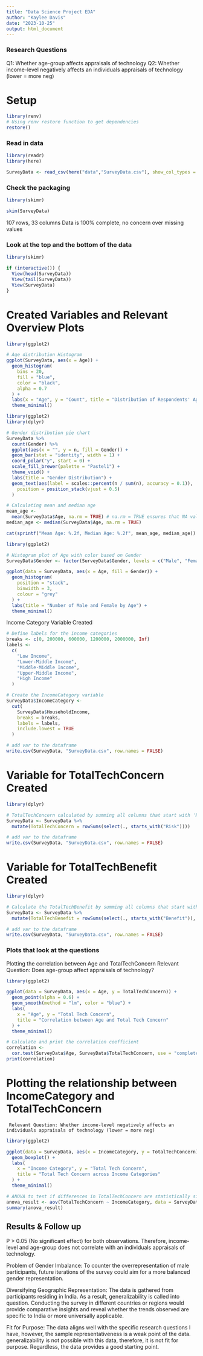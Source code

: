 ---
title: "Data Science Project EDA"
author: "Kaylee Davis"
date: "2023-10-25"
output: html_document
---

### Research Questions ###
    
Q1: Whether age-group affects appraisals of technology
Q2: Whether income-level negatively affects an individuals appraisals of technology (lower = more neg)

# Setup # 

```{r}
library(renv)
# Using renv restore function to get dependencies 
restore()
```

### Read in data ###
```{r}
library(readr)
library(here)

SurveyData <- read_csv(here("data","SurveyData.csv"), show_col_types = FALSE)
```

### Check the packaging ###
```{r}
library(skimr)

skim(SurveyData)
```

107 rows, 33 columns 
Data is 100% complete, no concern over missing values 


### Look at the top and the bottom of the data ### 
```{r}
library(skimr)

if (interactive()) {
  View(head(SurveyData))
  View(tail(SurveyData))
  View(SurveyData)
}
```



# Created Variables and Relevant Overview Plots #
```{r}
library(ggplot2)

# Age distribution Histogram
ggplot(SurveyData, aes(x = Age)) +
  geom_histogram(
    bins = 20,
    fill = "blue",
    color = "black",
    alpha = 0.7
  ) +
  labs(x = "Age", y = "Count", title = "Distribution of Respondents' Age") +
  theme_minimal()
```

```{r}
library(ggplot2)
library(dplyr)

# Gender distribution pie chart
SurveyData %>%
  count(Gender) %>%
  ggplot(aes(x = "", y = n, fill = Gender)) +
  geom_bar(stat = "identity", width = 1) +
  coord_polar("y", start = 0) +
  scale_fill_brewer(palette = "Pastel1") +
  theme_void() +
  labs(title = "Gender Distribution") +
  geom_text(aes(label = scales::percent(n / sum(n), accuracy = 0.1)),
    position = position_stack(vjust = 0.5)
  )
```


```{r}
# Calculating mean and median age
mean_age <-
  mean(SurveyData$Age, na.rm = TRUE) # na.rm = TRUE ensures that NA values are removed
median_age <- median(SurveyData$Age, na.rm = TRUE)

cat(sprintf("Mean Age: %.2f, Median Age: %.2f", mean_age, median_age))
```

```{r}
library(ggplot2)

# Histogram plot of Age with color based on Gender
SurveyData$Gender <- factor(SurveyData$Gender, levels = c("Male", "Female"))

ggplot(data = SurveyData, aes(x = Age, fill = Gender)) +
  geom_histogram(
    position = "stack",
    binwidth = 3,
    colour = "grey"
  ) +
  labs(title = "Number of Male and Female by Age") +
  theme_minimal()
```


Income Category Variable Created 
```{r}
# Define labels for the income categories
breaks <- c(0, 200000, 600000, 1200000, 2000000, Inf)
labels <-
  c(
    "Low Income",
    "Lower-Middle Income",
    "Middle-Middle Income",
    "Upper-Middle Income",
    "High Income"
  )

# Create the IncomeCategory variable
SurveyData$IncomeCategory <-
  cut(
    SurveyData$HouseholdIncome,
    breaks = breaks,
    labels = labels,
    include.lowest = TRUE
  )

# add var to the dataframe
write.csv(SurveyData, "SurveyData.csv", row.names = FALSE)
```


# Variable for TotalTechConcern Created 
```{r}
library(dplyr)

# TotalTechConcern calculated by summing all columns that start with 'Risk'
SurveyData <- SurveyData %>%
  mutate(TotalTechConcern = rowSums(select(., starts_with("Risk"))))

# add var to the dataframe
write.csv(SurveyData, "SurveyData.csv", row.names = FALSE)
```

# Variable for TotalTechBenefit Created 
```{r}
library(dplyr)

# Calculate the TotalTechBenefit by summing all columns that start with 'Benefit'
SurveyData <- SurveyData %>%
  mutate(TotalTechBenefit = rowSums(select(., starts_with("Benefit")), na.rm = TRUE))

# add var to the dataframe
write.csv(SurveyData, "SurveyData.csv", row.names = FALSE)
```


### Plots that look at the questions ###

Plotting the correlation between Age and TotalTechConcern
    Relevant Question: Does age-group affect appraisals of technology?

```{r}
library(ggplot2)

ggplot(data = SurveyData, aes(x = Age, y = TotalTechConcern)) +
  geom_point(alpha = 0.6) +
  geom_smooth(method = "lm", color = "blue") +
  labs(
    x = "Age", y = "Total Tech Concern",
    title = "Correlation between Age and Total Tech Concern"
  ) +
  theme_minimal()

# Calculate and print the correlation coefficient
correlation <-
  cor.test(SurveyData$Age, SurveyData$TotalTechConcern, use = "complete.obs") # use handles missing values
print(correlation)
```
 


# Plotting the relationship between IncomeCategory and TotalTechConcern
     Relevant Question: Whether income-level negatively affects an individuals appraisals of technology (lower = more neg)
    
```{r}
library(ggplot2)

ggplot(data = SurveyData, aes(x = IncomeCategory, y = TotalTechConcern)) +
  geom_boxplot() +
  labs(
    x = "Income Category", y = "Total Tech Concern",
    title = "Total Tech Concern across Income Categories"
  ) +
  theme_minimal()

# ANOVA to test if differences in TotalTechConcern are statistically significant across IncomeCategory
anova_result <- aov(TotalTechConcern ~ IncomeCategory, data = SurveyData)
summary(anova_result)
```
## Results & Follow up ##

P > 0.05 (No significant effect) for both observations. Therefore, income-level and age-group does not correlate with an individuals appraisals of technology. 

Problem of Gender Imbalance: To counter the overrepresentation of male participants, future iterations of the survey could aim for a more balanced gender representation.

Diversifying Geographic Representation: The data is gathered from participants residing in India. As a result, generalizability is called into question. Conducting the survey in different countries or regions would provide comparative insights and reveal whether the trends observed are specific to India or more universally applicable. 

Fit for Purpose: The data aligns well with the specific research questions I have, however, the sample representativeness is a weak point of the data. generalizability is not possible with this data, therefore, it is not fit for purpose. Regardless, the data provides a good starting point.  






